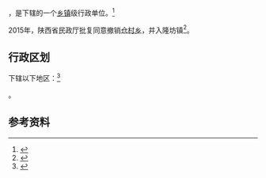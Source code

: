 {{中国乡级行政区|61/06/32/102/000}}

'''{{PAGENAMEBASE}}'''，是{{PRC admin/fullname|61/06/32/102/000|3}}下辖的一个[[乡镇|乡镇]]级行政单位。<ref>{{PRC admin/ref sgc|{{PRC admin/parent|61/06/32/102/000}}}}</ref>

2015年，陕西省民政厅批复同意撤销[[仓村乡|仓村乡]]，并入隆坊镇<ref>{{Cite web |url=http://news.xinhuanet.com/local/2015-06/28/c_127959075.htm |title=陕西省民政厅关于陕西省乡镇行政区划调整的公告 |accessdate=2017-09-14 |archive-date=2017-09-13 |archive-url=https://web.archive.org/web/20170913183916/http://news.xinhuanet.com/local/2015-06/28/c_127959075.htm |dead-url=no }}</ref>。

== 行政区划 ==

{{PAGENAMEBASE}}下辖以下地区：<ref>{{PRC admin/ref sgc|61/06/32/102/000}}</ref>

{{PRC admin/children|61/06/32/102/000}}。

== 参考资料 ==

{{reflist}}

{{行政区划小作品}}
{{PRC admin/navcat|61/06/32/102/000}}